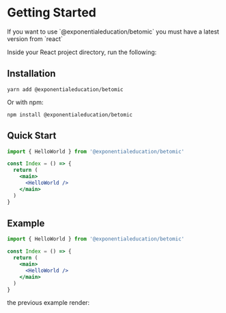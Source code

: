 
# Getting Started

<Callout emoji="💡">
  If you want to use `@exponentialeducation/betomic` you must have a latest version from `react`
</Callout>

Inside your React project directory, run the following:

## Installation

```plaintext
yarn add @exponentialeducation/betomic
```
Or with npm:

```plaintext
npm install @exponentialeducation/betomic
```

## Quick Start

```jsx
import { HelloWorld } from '@exponentialeducation/betomic'

const Index = () => {
  return (
    <main>
      <HelloWorld />
    </main>
  )
}
```

## Example

```jsx
import { HelloWorld } from '@exponentialeducation/betomic'

const Index = () => {
  return (
    <main>
      <HelloWorld />
    </main>
  )
}
```

the previous example render:

<HelloWorld />
